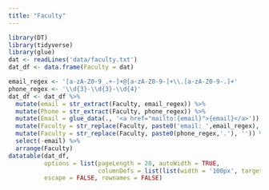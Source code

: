 ```yaml
---
title: "Faculty"
---
```


```r
library(DT)
library(tidyverse)
library(glue)
dat <- readLines('data/faculty.txt')
dat_df <- data.frame(Faculty = dat)

email_regex <- '[a-zA-Z0-9_.+-]+@[a-zA-Z0-9-]+\\.[a-zA-Z0-9-.]+'
phone_regex <- '\\d{3}-\\d{3}-\\d{4}'
dat_df <- dat_df %>% 
  mutate(email = str_extract(Faculty, email_regex)) %>% 
  mutate(Phone = str_extract(Faculty, phone_regex)) %>% 
  mutate(Email = glue_data(., '<a href="mailto:{email}">{email}</a>')) %>% 
  mutate(Faculty = str_replace(Faculty, paste0('email: ',email_regex), '')) %>% 
  mutate(Faculty = str_replace(Faculty, paste0(phone_regex,'.'), '')) %>% 
  select(-email) %>% 
  arrange(Faculty)
datatable(dat_df, 
          options = list(pageLength = 20, autoWidth = TRUE, 
                         columnDefs = list(list(width = '100px', targets = 1))), 
          escape = FALSE, rownames = FALSE)
```
